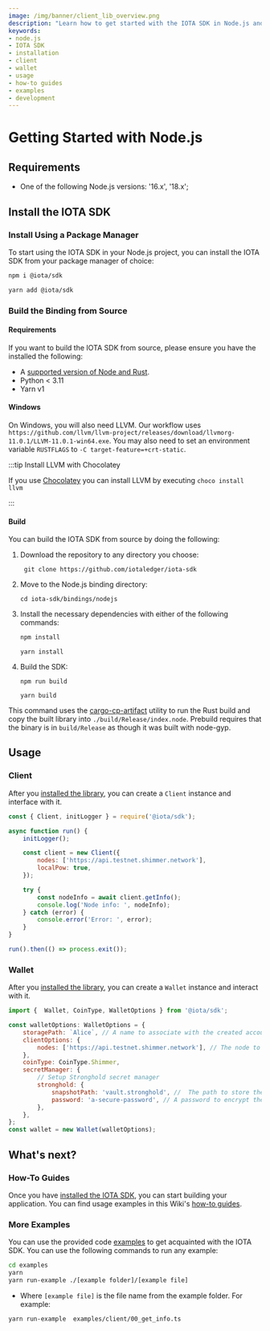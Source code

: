 ```yaml
---
image: /img/banner/client_lib_overview.png
description: "Learn how to get started with the IOTA SDK in Node.js and build applications on the Shimmer network."
keywords:
- node.js
- IOTA SDK
- installation
- client
- wallet
- usage
- how-to guides
- examples
- development
---
```


# Getting Started with Node.js

<WarningPasswordStorage/>

## Requirements

- One of the following Node.js versions: '16.x', '18.x';

## Install the IOTA SDK

### Install Using a Package Manager

To start using the IOTA SDK in your Node.js project, you can install the IOTA SDK from your package manager of choice:

<Tabs groupId="nodePackageManager">
<TabItem value="npm" label="npm">

```sh
npm i @iota/sdk
```
</TabItem>
<TabItem value="yarn" label="Yarn">

```sh
yarn add @iota/sdk
```

</TabItem>
</Tabs>

### Build the Binding from Source

#### Requirements

If you want to build the IOTA SDK from source, please ensure you have the installed the following:

* A [supported version of Node and Rust](https://github.com/neon-bindings/neon#platform-support).
* Python < 3.11
* Yarn v1

#### Windows

On Windows, you will also need LLVM. Our workflow uses
`https://github.com/llvm/llvm-project/releases/download/llvmorg-11.0.1/LLVM-11.0.1-win64.exe`. You may also need to set
an environment variable `RUSTFLAGS` to `-C target-feature=+crt-static`.

:::tip Install LLVM with Chocolatey

If you use [Chocolatey](https://chocolatey.org) you can install LLVM by executing `choco install llvm`

:::

#### Build

You can build the IOTA SDK from source by doing the following:

1. Download the repository to any directory you choose:

    ```shell
     git clone https://github.com/iotaledger/iota-sdk
    ```

2. Move to the Node.js binding directory:

    ```shell
    cd iota-sdk/bindings/nodejs
    ```

3. Install the necessary dependencies with either of the following commands:

    <Tabs groupId="nodePackageManager">
    <TabItem value="npm" label="npm">

    ```sh
    npm install
    ```

    </TabItem>
    <TabItem value="yarn" label="Yarn">

    ```shell
    yarn install
    ```
    </TabItem>
    </Tabs>

4. Build the SDK:

    <Tabs groupId="nodePackageManager">
    <TabItem value="npm" label="npm">

    ```shell
    npm run build
    ```

    </TabItem>
    <TabItem value="yarn" label="Yarn">

    ```shell
    yarn build
    ```

    </TabItem>
    </Tabs>

This command uses the [cargo-cp-artifact](https://github.com/neon-bindings/cargo-cp-artifact) utility to run the Rust
build and copy the built library into `./build/Release/index.node`.
Prebuild requires that the binary is in `build/Release` as though it was built with node-gyp.

## Usage

### Client

After you [installed the library](#install-the-iota-sdk), you can create a `Client` instance and interface with it.

```javascript
const { Client, initLogger } = require('@iota/sdk');

async function run() {
    initLogger();

    const client = new Client({
        nodes: ['https://api.testnet.shimmer.network'],
        localPow: true,
    });

    try {
        const nodeInfo = await client.getInfo();
        console.log('Node info: ', nodeInfo);
    } catch (error) {
        console.error('Error: ', error);
    }
}

run().then(() => process.exit());
```

### Wallet

After you [installed the library](#installing-the-iota-sdk), you can create a `Wallet` instance and interact with it.

```javascript
import {  Wallet, CoinType, WalletOptions } from '@iota/sdk';

const walletOptions: WalletOptions = {
    storagePath: `Alice`, // A name to associate with the created account.
    clientOptions: {
        nodes: ['https://api.testnet.shimmer.network'], // The node to connect to.
    },
    coinType: CoinType.Shimmer,
    secretManager: {
        // Setup Stronghold secret manager
        stronghold: {
            snapshotPath: 'vault.stronghold', //  The path to store the account snapshot.
            password: 'a-secure-password', // A password to encrypt the stored data. WARNING: Never hardcode passwords in production code.
        },
    },
};
const wallet = new Wallet(walletOptions);
```

## What's next?

### How-To Guides

Once you have [installed the IOTA SDK](#install-the-iota-sdk), you can start building your application. You can find
usage examples in this Wiki's [how-to guides](../how-tos/accounts-and-addresses/create-mnemonic.mdx).

### More Examples

You can use the provided code [examples](https://github.com/iotaledger/iota-sdk/tree/develop/bindings/nodejs/examples)
to get acquainted with the IOTA SDK. You can use the following commands to run any example:

```bash
cd examples
yarn
yarn run-example ./[example folder]/[example file]
```

- Where `[example file]` is the file name from the example folder. For example:

```bash
yarn run-example  examples/client/00_get_info.ts
```
